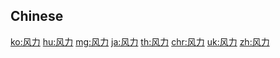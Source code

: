 {{also|風力}}
==Chinese==
{{zh-see|風力}}

[[ko:风力]]
[[hu:风力]]
[[mg:风力]]
[[ja:风力]]
[[th:风力]]
[[chr:风力]]
[[uk:风力]]
[[zh:风力]]